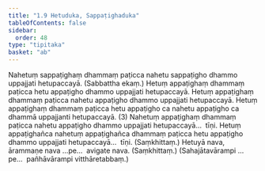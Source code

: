 ```yaml
---
title: "1.9 Hetuduka, Sappaṭighaduka"
tableOfContents: false
sidebar:
  order: 48
type: "tipitaka"
basket: "ab"
---
```



<DynamicBreadcrumb />

<Division number="24">

<Paragraph number="63">
Nahetuṃ sappaṭighaṃ dhammaṃ paṭicca nahetu sappaṭigho dhammo uppajjati hetupaccayā. (Sabbattha ekaṃ.)
</Paragraph>

</Division>
<Division number="25">

<Paragraph number="64">
Hetuṃ appaṭighaṃ dhammaṃ paṭicca hetu appaṭigho dhammo uppajjati hetupaccayā. Hetuṃ appaṭighaṃ dhammaṃ paṭicca nahetu appaṭigho dhammo uppajjati hetupaccayā. Hetuṃ appaṭighaṃ dhammaṃ paṭicca hetu appaṭigho ca nahetu appaṭigho ca dhammā uppajjanti hetupaccayā. (3)
</Paragraph>

<Paragraph number="65">
Nahetuṃ appaṭighaṃ dhammaṃ paṭicca nahetu appaṭigho dhammo uppajjati hetupaccayā…  tīṇi.
</Paragraph>

<Paragraph number="66">
Hetuṃ appaṭighañca nahetuṃ appaṭighañca dhammaṃ paṭicca hetu appaṭigho dhammo uppajjati hetupaccayā…  tīṇi. (Saṃkhittaṃ.)
</Paragraph>

<Paragraph number="67">
Hetuyā nava, ārammaṇe nava …pe…  avigate nava. (Saṃkhittaṃ.)
</Paragraph>

<Paragraph number="68">
(Sahajātavārampi …pe…  pañhāvārampi vitthāretabbaṃ.)
</Paragraph>
</Division>